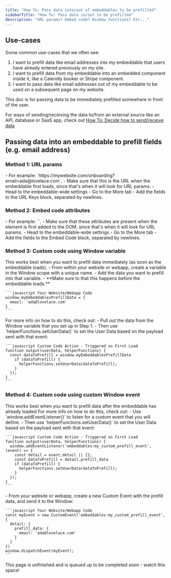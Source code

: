```yaml
---
title: "How To: Pass data into/out of embeddables to be prefilled"
sidebarTitle: "How To: Pass data in/out to be prefilled"
description: "URL params? Embed code? Window functions? Etc..."
---
```


## Use-cases

Some common use-cases that we often see:

1. I want to prefill data like email addresses into my embeddable that users have already entered previously on my site.
2. I want to prefill data from my embeddable into an embedded component inside it, like a Calendly booker or Stripe component.
3. I want to pass data like email addresses out of my embeddable to be used on a subsequent page on my website.

<Info>
This doc is for passing data to be immediately prefilled somewhere in front of the user.

For ways of sending/receiving the data to/from an external source like an API, database or SaaS app, check out [How To: Decide how to send/receive data](/how-to/decide-how-to-send-data)

</Info>

## Passing data into an embeddable to prefill fields (e.g. email address)

### Method 1: URL params

<Steps>
  <Step title="Add the fields into the URL as params">
    - For example: `https://mywebsite.com/onboarding?email=ada@lovelace.com`.
    - Make sure that this is the URL when the embeddable first loads,
      since that's when it will look for URL params.
  </Step>
  <Step title="Set those fields to be URL-controlled">
    - Head to the embeddable-wide settings
    - Go to the More tab
    - Add the fields to the URL Keys block,
      separated by newlines.

  </Step>
</Steps>

### Method 2: Embed code attributes

<Steps>
  <Step title="Add each field as an attribute on the <savvy> HTML element">
    - For example: `<savvy id="flow_abc" email="ada@lovelace.com"></savvy>`.
    - Make sure that these attributes are present when the element is first added
      to the DOM, since that's when it will look for URL params.
  </Step>
  <Step title="Set those fields to be Embed Code-controlled">
    - Head to the embeddable-wide settings
    - Go to the More tab
    - Add the fields to the Embed Code block,
      separated by newlines.

  </Step>
</Steps>

### Method 3: Custom code using Window variable

<Note>
  This works best when you want to prefill data immediately (as soon as the
  embeddable loads).
</Note>

<Steps>
  <Step title="Place the data on a Window variable in your website/webapp">
    - From within your website or webapp, create a variable
      in the Window scope with a unique name.
    - Add the data you want to prefill into that variable.
    - **Make sure to that this happens before the embeddable loads.**

    ```javascript Your Website/Webapp Code
    window.myEmbeddablesPrefillData = {
      email: 'ada@lovelace.com'
    }
    ```

  </Step>
  <Step title="Add a custom code Action, triggered on first load">
    For more info on how to do this, check out:
    <Card
      title="How To: Run custom code when the Embeddable loads"
      href="/how-to/run-custom-code-on-load"
    ></Card>
  </Step>
  <Step title="Grab the data from the Window variable, and then set the User Data">
    - Pull out the data from the Window variable that you 
      set up in Step 1.
    - Then use `helperFunctions.setUserData()` to set the
      User Data based on the payload sent with that event:

    ```javascript Custom Code Action - Triggered on First Load
    function output(userData, helperFunctions) {
      const dataToPrefill = window.myEmbeddablesPrefillData
        if (dataToPrefill) {
          helperFunctions.setUserData(dataToPrefill);
        }
      });
    }
    ```

  </Step>
  
</Steps>

### Method 4: Custom code using custom Window event

<Note>
  This works best when you want to prefill data after the embeddable has already
  loaded
</Note>

<Steps>
  <Step title="Add a custom code Action, triggered on first load">
    For more info on how to do this, check out:
    <Card
      title="How To: Run custom code when the Embeddable loads"
      href="/how-to/run-custom-code-on-load"
    ></Card>
  </Step>
  <Step title="Listen for a custom Window event, and then set the User Data">
    - Use `window.addEventListener()` to listen for a
      custom event that you will define.
    - Then use `helperFunctions.setUserData()` to set the
      User Data based on the payload sent with that event:

    ```javascript Custom Code Action - Triggered on First Load
    function output(userData, helperFunctions) {
      window.addEventListener('embeddables:my_custom_prefill_event', (event) => {
        const detail = event.detail || {};
        const dataToPrefill = detail.prefill_data
        if (dataToPrefill) {
          helperFunctions.setUserData(dataToPrefill);
        }
      });
    }
    ```

  </Step>
  <Step title="Send the custom Window event from your website/webapp">
    - From your website or webapp, create a new
      Custom Event with the prefill data, and
      send it to the Window:

    ```javascript Your Website/Webapp Code
    const myEvent = new CustomEvent('embeddables:my_custom_prefill_event', {
      detail: {
        prefill_data: {
          email: 'ada@lovelace.com'
        }
      }
    })
    window.dispatchEvent(myEvent);
    ```

  </Step>
  
</Steps>

<Note>
  This page is unfinished and is queued up to be completed soon - watch this
  space!
</Note>

